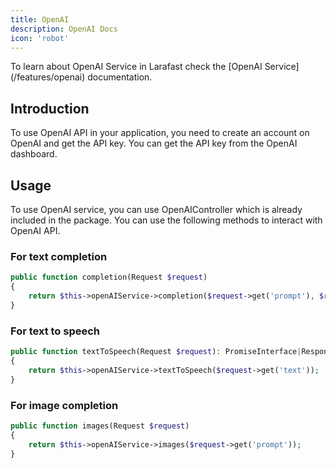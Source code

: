 ```yaml
---
title: OpenAI
description: OpenAI Docs
icon: 'robot'
---
```


<Note>
    To learn about OpenAI Service in Larafast check the [OpenAI Service](/features/openai) documentation.
</Note>

## Introduction

To use OpenAI API in your application, you need to create an account on OpenAI and get the API key. You can get the API key from the OpenAI dashboard.

## Usage

To use OpenAI service, you can use OpenAIController which is already included in the package. You can use the following methods to interact with OpenAI API.

### For text completion
```php OpenAIController.php
public function completion(Request $request)
{
    return $this->openAIService->completion($request->get('prompt'), $request->get('model'));
}
```

### For text to speech

```php OpenAIController.php
public function textToSpeech(Request $request): PromiseInterface|Response
{
    return $this->openAIService->textToSpeech($request->get('text'));
}
```

### For image completion
```php OpenAIController.php
public function images(Request $request)
{
    return $this->openAIService->images($request->get('prompt'));
}
```

